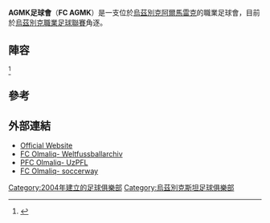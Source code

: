 {{Infobox football club
| clubname    = AGMK
| image       = 
| fullname    = AGMK足球會
| nickname    =
| shortname   =
| founded     = {{Start date and years ago|df=yes|2004}}
| dissolved   =
| ground      = Olmaliq Stadium
| capacity    = 12,000
| chairman    = Nemat Ruziev
| ceo         =
| mgrtitle    = 主教練
| manager     = [[Igor_Shkvyrin|Igor Shkvyrin]]
| captain     =
| league      = [[烏茲別克超級足球聯賽|烏茲別克超級足球聯賽]]
| season      = 2021
| position    = 烏茲超，第 3 位
|pattern_la1=_blueborder
|pattern_b1=__thin_navyblue_hoops
|pattern_ra1=_blueborder
|pattern_sh1=_blue stripes
|pattern_so1=_whitehorizontal
|leftarm1=FFFFFF
|body1=FFFFFF
|rightarm1=FFFFFF
|shorts1=FFFFFFF
|socks1=041789
| pattern_la2=_blackborder
|pattern_b2=_blackcollar
|pattern_ra2=_blackborder
|pattern_sh2=_blackshoulders
|pattern_so2=_whitetop
|leftarm2=000000
|body2=DAA520
|rightarm2=000000
|shorts2=000000
|socks2= 000000
|
}}

'''AGMK足球會'''（'''FC AGMK'''）是一支位於[[烏茲別克|烏茲別克]][[阿爾馬雷克|阿爾馬雷克]]的職業足球會，目前於[[烏茲別克職業足球聯賽|烏茲別克職業足球聯賽]]角逐。

== 陣容 ==           
{{updated|2015年3月12日}}<ref>{{cite web|url=http://www.fc-olmaliq.uz/ru.php/team|title=Olmaliq squad 2015|publisher=FC Olmaliq|language=ru|accessdate=|date=|deadurl=yes|archiveurl=https://web.archive.org/web/20150208223632/http://www.fc-olmaliq.uz/ru.php/team|archivedate=2015-02-08}}</ref>
{{Fs start}}
{{Fs player|no=1|nat=UZB|name=泰米尔.加尼涅夫|pos=GK}}
{{Fs player|no=2|nat=UZB|name=阿卜杜马利克.托什普拉托夫|pos=DF}}
{{Fs player|no=3|nat=UZB|name=阿扎马特.伊斯罗伊洛夫|pos=DF}}
{{Fs player|no=4|nat=UZB|name=阿卜杜卡赫霍.霍贾克巴罗夫|pos=DF}}
{{Fs player|no=5|nat=RUS|name=[[高戈.叶夫根尼|高戈.叶夫根尼]]|pos=DF}}
{{Fs player|no=6|nat=UZB|name=穆罕默德·伊萨耶夫|pos=MF}}
{{Fs player|no=7|nat=UZB|name=古洛姆.乌鲁诺夫|pos=MF}}
{{Fs player|no=8|nat=UZB|name=[[萨科布·朱拉耶夫|萨科布·朱拉耶夫]]|pos=DF}}
{{Fs player|no=9|nat=UZB|name=伊斯洛姆比.伊萨克赞诺夫|pos=FW}}
{{Fs player|no=10|nat=UZB|name=[[沙夫卡特.萨洛莫夫|沙夫卡特.萨洛莫夫]]|pos=MF}}
{{Fs player|no=11|nat=UZB|name=佐基尔·皮里莫夫|pos=MF}}
{{Fs player|no=14|nat=UZB|name=多尼尔·伊斯莫伊洛夫|pos=FW}}
{{Fs player|no=16|nat=UZB|name=乌米德.霍林奎洛夫|pos=GK}}
{{Fs player|no=17|nat=UZB|name=[[卡莫利丁.穆索夫|卡莫利丁.穆索夫]]|pos=FW}}
{{Fs mid}}
{{Fs player|no=18|nat=UZB|name=卡丹伯·努尔梅托夫|pos=FW}}
{{Fs player|no=19|nat=UZB|name=[[伊斯洛姆.伊诺莫夫|伊斯洛姆.伊诺莫夫]]|pos=DF}}
{{Fs player|no=21|nat=UZB|name=萨克马特.库季巴耶夫|pos=MF}}
{{Fs player|no=23|nat=UZB|name=萨尔瓦·尤拉耶夫|pos=DF}}
{{Fs player|no=24|nat=UZB|name=[[迪约恩·图拉波夫|迪约恩·图拉波夫]]|pos=MF}}
{{Fs player|no=25|nat=UZB|name=阿克马尔.奥尔蒂科夫|pos=GK}}
{{Fs player|no=27|nat=UZB|name=尼基塔.帕夫连科|pos=MF}}
{{Fs player|no=35|nat=UZB|name=尼基塔.什奎林|pos=GK}}
{{Fs player|no=55|nat=MDA|name=[[安德里亚·卡瓦瓦尔|安德里亚·卡瓦瓦尔]]|pos=DF}}
{{Fs player|no=70|nat=TKM|name=[[阿斯兰迈拉特.阿曼诺夫|阿斯兰迈拉特.阿曼诺夫]]|pos=MF}}
{{Fs player|no=77|nat=UZB|name=[[贾洪吉.阿卜杜米米诺夫|贾洪吉.阿卜杜米米诺夫]]|pos=MF}}
{{Fs player|no=84|nat=SRB|name=[[尼曼查.祖雲诺域|尼曼查.祖雲诺域]]|pos=FW}}
{{Fs player|no=82  |name=[[瓦列里.弗米切夫|瓦列里.弗米切夫]]|nat=BLR|pos=GK}}
{{Fs end}}

==參考==
{{Reflist}}

==外部連結==
* [https://web.archive.org/web/20120224071910/http://www.fc-olmaliq.uz/ru.php Official Website] {{uz icon}} {{ru icon}}
* [http://www.weltfussballarchiv.com/club-profile/uzbekistan/olmaliq-fk/14259/ FC Olmaliq- Weltfussballarchiv]{{Wayback|url=http://www.weltfussballarchiv.com/club-profile/uzbekistan/olmaliq-fk/14259/ |date=20160318121930 }}
* [https://web.archive.org/web/20140325005058/http://pfl.uz/index.php?act=profile&section=10&club_id=12&info=2 PFC Olmaliq- UzPFL]
* [http://int.soccerway.com/teams/uzbekistan/otmk-olmaliq/10536/ FC Olmaliq- soccerway]{{Wayback|url=http://int.soccerway.com/teams/uzbekistan/otmk-olmaliq/10536/ |date=20160304081449 }}

[[Category:2004年建立的足球俱樂部|Category:2004年建立的足球俱樂部]]
[[Category:烏茲別克斯坦足球俱樂部|Category:烏茲別克斯坦足球俱樂部]]